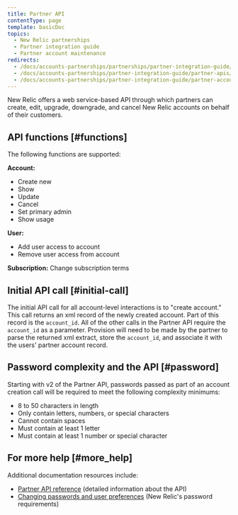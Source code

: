 ```yaml
---
title: Partner API
contentType: page
template: basicDoc
topics:
  - New Relic partnerships
  - Partner integration guide
  - Partner account maintenance
redirects:
  - /docs/accounts-partnerships/partnerships/partner-integration-guide/partner-api
  - /docs/accounts-partnerships/partner-integration-guide/partner-apis/partner-api
  - /docs/accounts-partnerships/partner-integration-guide/partner-account-maintenance/partner-api
---
```


New Relic offers a web service-based API through which partners can create, edit, upgrade, downgrade, and cancel New Relic accounts on behalf of their customers.

## API functions [#functions]

The following functions are supported:

**Account:**

* Create new
* Show
* Update
* Cancel
* Set primary admin
* Show usage

**User:**

* Add user access to account
* Remove user access from account

**Subscription:** Change subscription terms

## Initial API call [#initial-call]

The initial API call for all account-level interactions is to "create account." This call returns an xml record of the newly created account. Part of this record is the `account_id`. All of the other calls in the Partner API require the `account_id` as a parameter. Provision will need to be made by the partner to parse the returned xml extract, store the `account_id`, and associate it with the users' partner account record.

## Password complexity and the API [#password]

Starting with v2 of the Partner API, passwords passed as part of an account creation call will be required to meet the following complexity minimums:

* 8 to 50 characters in length
* Only contain letters, numbers, or special characters
* Cannot contain spaces
* Must contain at least 1 letter
* Must contain at least 1 number or special character

## For more help [#more_help]

Additional documentation resources include:

* [Partner API reference](/docs/accounts-partnerships/partnerships/partner-api) (detailed information about the API)
* [Changing passwords and user preferences](/docs/accounts-partnerships/accounts/account-maintenance/changing-passwords-user-preferences#requirements) (New Relic's password requirements)
